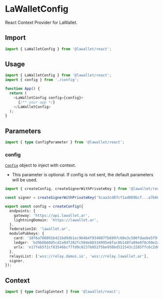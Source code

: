 # LaWalletConfig

React Context Provider for LaWallet.

## Import

```ts
import { LaWalletConfig } from '@lawallet/react';
```

## Usage

```ts filename="App.tsx"
import { LaWalletConfig } from '@lawallet/react';
import { config } from './config';

function App() {
  return (
    <LaWalletConfig config={config}>
      {/** your app */}
    </LaWalletConfig>
  );
}
```

## Parameters

```ts
import { type ConfigParameter } from '@lawallet/react';
```

### config

[`Config`](/react/createConfig#configprops) object to inject with context.

- This parameter is optional. If config is not sent, the default parameters will be used.

```ts filename="Config.ts"
import { createConfig, createSignerWithPrivateKey } from '@lawallet/react';

const signer = createSignerWithPrivateKey('5caa3cd87cf1ad069bcf...a7b6070a44ec7223877504c84');

export const config = createConfig({
  endpoints: {
    gateway: 'https://api.lawallet.ar',
    lightningDomain: 'https://lawallet.ar',
  },
  federationId: 'lawallet.ar',
  modulePubkeys: {
    card: '18f6a706091b421bd9db1ec964b4f934007fb6997c60e3c500fdaebe5f9f7b18',
    ledger: 'bd9b0b60d5cd2a9df282fc504e88334995e6fac8b148fa89e0f8c09e2a570a84',
    urlx: 'e17feb5f2cf83546bcf7fd9c8237b05275be958bd521543c2285ffc6c2d654b3',
  },
  relaysList: ['wss://relay.damus.io', 'wss://relay.lawallet.ar'],
  signer,
});
```

## Context

```ts
import { type ConfigContext } from '@lawallet/react';
```
